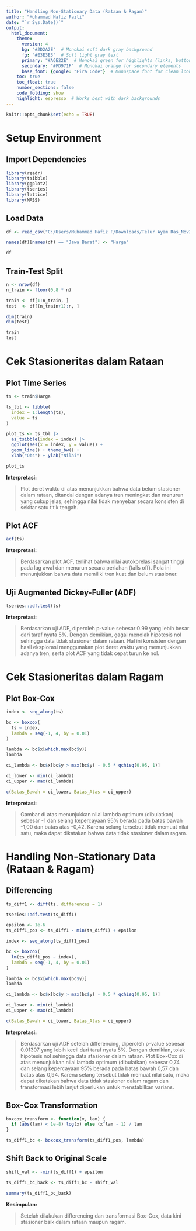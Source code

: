 ---
title: "Handling Non-Stationary Data (Rataan & Ragam)"
author: "Muhammad Hafiz Fazli"
date: "`r Sys.Date()`"
output:
  html_document:
    theme:
      version: 4
      bg: "#2D2A2E"  # Monokai soft dark gray background
      fg: "#E3E3E3"  # Soft light gray text
      primary: "#A6E22E"  # Monokai green for highlights (links, buttons)
      secondary: "#FD971F"  # Monokai orange for secondary elements
      base_font: {google: "Fira Code"}  # Monospace font for clean look
    toc: true
    toc_float: true
    number_sections: false
    code_folding: show
    highlight: espresso  # Works best with dark backgrounds
---

```{r setup, include=FALSE}
knitr::opts_chunk$set(echo = TRUE)
```

# Setup Environment

## Import Dependencies

```{r}
library(readr)
library(tsibble)
library(ggplot2)
library(tseries)
library(lattice)
library(MASS)
```

## Load Data

```{r}
df <- read_csv("C:/Users/Muhammad Hafiz F/Downloads/Telur Ayam Ras_Nov23-Apr24.csv")

names(df)[names(df) == "Jawa Barat"] <- "Harga"

df
```

## Train-Test Split

```{r}
n <- nrow(df)
n_train <- floor(0.8 * n)

train <- df[1:n_train, ]
test  <- df[(n_train+1):n, ]

dim(train)
dim(test)

train
test
```

# Cek Stasioneritas dalam Rataan

## Plot Time Series

```{r}
ts <- train$Harga

ts_tbl <- tibble(
  index = 1:length(ts),
  value = ts
)

plot_ts <- ts_tbl |> 
  as_tsibble(index = index) |> 
  ggplot(aes(x = index, y = value)) + 
  geom_line() + theme_bw() +
  xlab("Obs") + ylab("Nilai")

plot_ts
```

**Interpretasi:** 

> Plot deret waktu di atas menunjukkan bahwa data belum stasioner dalam rataan, ditandai dengan adanya tren meningkat dan menurun yang cukup jelas, sehingga nilai tidak menyebar secara konsisten di sekitar satu titik tengah.

## Plot ACF

```{r}
acf(ts)
```

**Interpretasi:** 

> Berdasarkan plot ACF, terlihat bahwa nilai autokorelasi sangat tinggi pada lag awal dan menurun secara perlahan (tails off). Pola ini menunjukkan bahwa data memiliki tren kuat dan belum stasioner.


## Uji Augmented Dickey-Fuller (ADF)

```{r}
tseries::adf.test(ts)
```

**Interpretasi:** 

> Berdasarkan uji ADF, diperoleh p-value sebesar 0.99 yang lebih besar dari taraf nyata 5%. Dengan demikian, gagal menolak hipotesis nol sehingga data tidak stasioner dalam rataan. Hal ini konsisten dengan hasil eksplorasi menggunakan plot deret waktu yang menunjukkan adanya tren, serta plot ACF yang tidak cepat turun ke nol.

# Cek Stasioneritas dalam Ragam
## Plot Box-Cox
```{r}
index <- seq_along(ts)

bc <- boxcox(
  ts ~ index,
  lambda = seq(-1, 4, by = 0.01)
)

lambda <- bc$x[which.max(bc$y)]
lambda

ci_lambda <- bc$x[bc$y > max(bc$y) - 0.5 * qchisq(0.95, 1)]

ci_lower <- min(ci_lambda)
ci_upper <- max(ci_lambda)

c(Batas_Bawah = ci_lower, Batas_Atas = ci_upper)
```

**Interpretasi:** 

> Gambar di atas menunjukkan nilai lambda optimum (dibulatkan) sebesar -1 dan selang kepercayaan 95% berada pada batas bawah -1,00 dan batas atas -0,42. Karena selang tersebut tidak memuat nilai satu, maka dapat dikatakan bahwa data tidak stasioner dalam ragam.


# Handling Non-Stationary Data (Rataan & Ragam)
## Differencing
```{r}
ts_diff1 <- diff(ts, differences = 1)

tseries::adf.test(ts_diff1)

epsilon <- 1e-6
ts_diff1_pos <- ts_diff1 - min(ts_diff1) + epsilon

index <- seq_along(ts_diff1_pos)

bc <- boxcox(
  lm(ts_diff1_pos ~ index),
  lambda = seq(-1, 4, by = 0.01)
)

lambda <- bc$x[which.max(bc$y)]
lambda

ci_lambda <- bc$x[bc$y > max(bc$y) - 0.5 * qchisq(0.95, 1)]

ci_lower <- min(ci_lambda)
ci_upper <- max(ci_lambda)

c(Batas_Bawah = ci_lower, Batas_Atas = ci_upper)
```

**Interpretasi:**

> Berdasarkan uji ADF setelah differencing, diperoleh p-value sebesar 0.01307 yang lebih kecil dari taraf nyata 5%. Dengan demikian, tolak hipotesis nol sehingga data stasioner dalam rataan.
Plot Box-Cox di atas menunjukkan nilai lambda optimum (dibulatkan) sebesar 0,74 dan selang kepercayaan 95% berada pada batas bawah 0,57 dan batas atas 0,94. Karena selang tersebut tidak memuat nilai satu, maka dapat dikatakan bahwa data tidak stasioner dalam ragam dan transformasi lebih lanjut diperlukan untuk menstabilkan varians.

## Box-Cox Transformation
```{r}
boxcox_transform <- function(x, lam) {
  if (abs(lam) < 1e-8) log(x) else (x^lam - 1) / lam
}

ts_diff1_bc <- boxcox_transform(ts_diff1_pos, lambda)
```

## Shift Back to Original Scale
```{r}
shift_val <- -min(ts_diff1) + epsilon

ts_diff1_bc_back <- ts_diff1_bc - shift_val

summary(ts_diff1_bc_back)
```

**Kesimpulan:**

> Setelah dilakukan differencing dan transformasi Box–Cox, data kini stasioner baik dalam rataan maupun ragam.